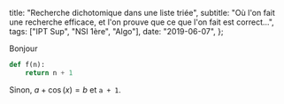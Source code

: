   title: "Recherche dichotomique dans une liste triée",
  subtitle:
    "Où l'on fait une recherche efficace, et l'on prouve que ce que l'on fait est correct…",
  tags: ["IPT Sup", "NSI 1ère", "Algo"],
  date: "2019-06-07",
};


Bonjour

```python
def f(n):
    return n + 1
```

Sinon, $a + \cos(x) = b$ et `a + 1`.
